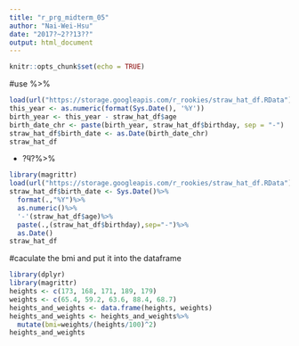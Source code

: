 ```yaml
---
title: "r_prg_midterm_05"
author: "Nai-Wei-Hsu"
date: "2017?~2??13??"
output: html_document
---
```


```r
knitr::opts_chunk$set(echo = TRUE)
```

#use %>%

```r
load(url("https://storage.googleapis.com/r_rookies/straw_hat_df.RData"))
this_year <- as.numeric(format(Sys.Date(), '%Y'))
birth_year <- this_year - straw_hat_df$age
birth_date_chr <- paste(birth_year, straw_hat_df$birthday, sep = "-")
straw_hat_df$birth_date <- as.Date(birth_date_chr)
straw_hat_df
```
* ?ϥ?%>%
```r
library(magrittr)
load(url("https://storage.googleapis.com/r_rookies/straw_hat_df.RData"))
straw_hat_df$birth_date <- Sys.Date()%>%
  format(.,"%Y")%>%
  as.numeric()%>%
  '-'(straw_hat_df$age)%>%
  paste(.,(straw_hat_df$birthday),sep="-")%>%
  as.Date()
straw_hat_df


```
#caculate the bmi and put it into the dataframe
```r
library(dplyr)
library(magrittr)
heights <- c(173, 168, 171, 189, 179)
weights <- c(65.4, 59.2, 63.6, 88.4, 68.7)
heights_and_weights <- data.frame(heights, weights)
heights_and_weights <- heights_and_weights%>%
  mutate(bmi=weights/(heights/100)^2)
heights_and_weights
```